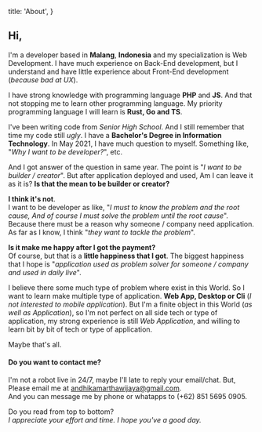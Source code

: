 
  title: 'About',
}

## Hi,

I'm a developer based in **Malang**, **Indonesia** and my specialization is Web Development.
I have much experience on Back-End development,
but I understand and have little experience about Front-End development (_because bad at UX_).

I have strong knowledge with programming language **PHP** and **JS**.
And that not stopping me to learn other programming language.
My priority programming language I will learn is **Rust, Go and TS**.

I've been writing code from _Senior High School_.
And I still remember that time my code still _ugly_.
I have a **Bachelor's Degree in Information Technology**.
In May 2021, I have much question to myself. Something like,
"_Why I want to be developer?_", etc.

And I got answer of the question in same year.
The point is "_I want to be builder / creator_".
But after application deployed and used, Am I can leave it as it is?
**Is that the mean to be builder or creator?**  

**I think it's not**.  
I want to be developer as like, 
"_I must to know the problem and the root cause,
And of course I must solve the problem until the root cause_".
Because there must be a reason why someone / company need application.
As far as I know, I think "_they want to tackle the problem_".

**Is it make me happy after I got the payment?**  
Of course, but that is a **little happiness that I got**. 
The biggest happiness that I hope is 
"_application used as problem solver for someone / company and used in daily live_".

I believe there some much type of problem where exist in this World.
So I want to learn make multiple type of application.
**Web App, Desktop or Cli** (_I not interested to mobile application_).
But I'm a finite object in this World (_as well as Application_),
so I'm not perfect on all side tech or type of application,
my strong experience is still _Web Application_,
and willing to learn bit by bit of tech or type of application.

Maybe that's all.

#### Do you want to contact me?
I'm not a robot live in 24/7, maybe I'll late to reply your email/chat. But,  
Please email me at [andhikamarthawijaya@gmail.com](mailto:andhikamarthawijaya@gmail.com).  
And you can message me by phone or whatapps to (+62) 851 5695 0905.

Do you read from top to bottom?  
_I appreciate your effort and time. 
I hope you've a good day._
